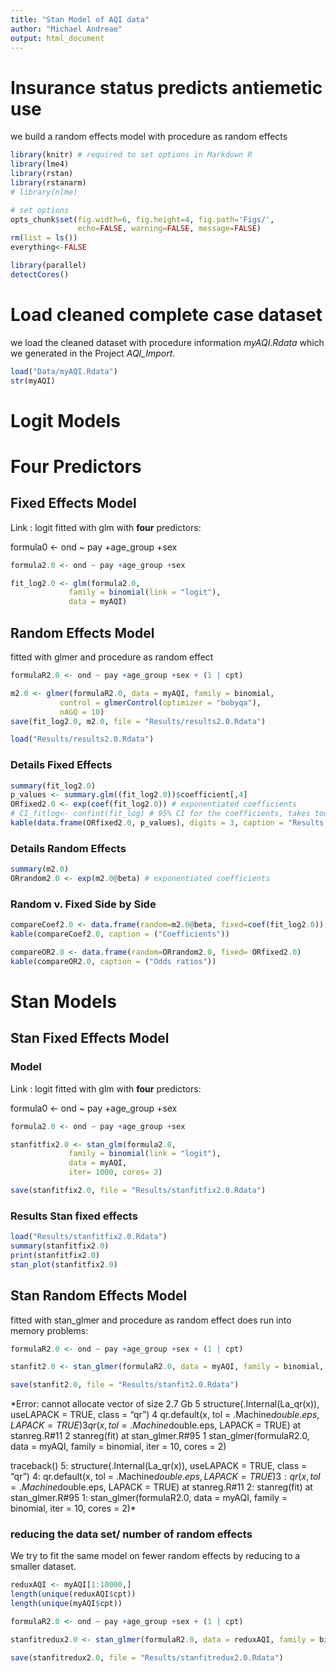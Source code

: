 ```yaml
---
title: "Stan Model of AQI data"
author: "Michael Andreae"
output: html_document
---
```


# Insurance status predicts antiemetic use 
we build a random effects model with procedure as random effects

```r
library(knitr) # required to set options in Markdown R
library(lme4)
library(rstan)
library(rstanarm)
# library(nlme)
```



```r
# set options
opts_chunk$set(fig.width=6, fig.height=4, fig.path='Figs/',
               echo=FALSE, warning=FALSE, message=FALSE)
rm(list = ls())
everything<-FALSE
```

```r
library(parallel)
detectCores()
```

# Load cleaned complete case dataset
 
we load the cleaned dataset with procedure information *myAQI.Rdata* which we generated in the Project *AQI_Import*.   


```r
load("Data/myAQI.Rdata")
str(myAQI)
```

# Logit Models

# Four Predictors

## Fixed Effects Model 

Link : logit
fitted with glm with **four** predictors: 

formula0 <- ond ~ pay +age_group +sex

```r

formula2.0 <- ond ~ pay +age_group +sex

fit_log2.0 <- glm(formula2.0, 
             family = binomial(link = "logit"), 
             data = myAQI)
```

## Random Effects Model

fitted with glmer and procedure as random effect

```r
formulaR2.0 <- ond ~ pay +age_group +sex + (1 | cpt)

m2.0 <- glmer(formulaR2.0, data = myAQI, family = binomial, 
           control = glmerControl(optimizer = "bobyqa"),
           nAGQ = 10)
save(fit_log2.0, m2.0, file = "Results/results2.0.Rdata")
```


```r
load("Results/results2.0.Rdata")
```

### Details Fixed Effects

```r
summary(fit_log2.0)
p_values <- summary.glm((fit_log2.0))$coefficient[,4]
ORfixed2.0 <- exp(coef(fit_log2.0)) # exponentiated coefficients 
# CI_fitlog<- confint(fit_log) # 95% CI for the coefficients, takes too long
kable(data.frame(ORfixed2.0, p_values), digits = 3, caption = "Results log2.0")
```

### Details Random Effects

```r
summary(m2.0)
ORrandom2.0 <- exp(m2.0@beta) # exponentiated coefficients
```


### Random v. Fixed Side by Side 

```r
compareCoef2.0 <- data.frame(random=m2.0@beta, fixed=coef(fit_log2.0))
kable(compareCoef2.0, caption = ("Coefficients"))

compareOR2.0 <- data.frame(random=ORrandom2.0, fixed= ORfixed2.0)
kable(compareOR2.0, caption = ("Odds ratios"))
```

# Stan Models

## Stan Fixed Effects Model 

### Model

Link : logit
fitted with glm with **four** predictors: 

formula0 <- ond ~ pay +age_group +sex

```r

formula2.0 <- ond ~ pay +age_group +sex

stanfitfix2.0 <- stan_glm(formula2.0, 
             family = binomial(link = "logit"), 
             data = myAQI,
             iter= 1000, cores= 2)

save(stanfitfix2.0, file = "Results/stanfitfix2.0.Rdata")
```

### Results Stan fixed effects

```r
load("Results/stanfitfix2.0.Rdata")
summary(stanfitfix2.0)
print(stanfitfix2.0)
stan_plot(stanfitfix2.0)
```

## Stan Random Effects Model

fitted with stan_glmer and procedure as random effect does run into memory problems:

    
```r
formulaR2.0 <- ond ~ pay +age_group +sex + (1 | cpt)

stanfit2.0 <- stan_glmer(formulaR2.0, data = myAQI, family = binomial, iter= 10, cores =2)

save(stanfit2.0, file = "Results/stanfit2.0.Rdata")
```
 
 *Error: cannot allocate vector of size 2.7 Gb 
5 structure(.Internal(La_qr(x)), useLAPACK = TRUE, class = "qr") 
4 qr.default(x, tol = .Machine$double.eps, LAPACK = TRUE) 
3 qr(x, tol = .Machine$double.eps, LAPACK = TRUE) at stanreg.R#11
2 stanreg(fit) at stan_glmer.R#95
1 stan_glmer(formulaR2.0, data = myAQI, family = binomial, iter = 10, 
    cores = 2) 
    
 traceback()
5: structure(.Internal(La_qr(x)), useLAPACK = TRUE, class = "qr")
4: qr.default(x, tol = .Machine$double.eps, LAPACK = TRUE)
3: qr(x, tol = .Machine$double.eps, LAPACK = TRUE) at stanreg.R#11
2: stanreg(fit) at stan_glmer.R#95
1: stan_glmer(formulaR2.0, data = myAQI, family = binomial, iter = 10, 
       cores = 2)*

### reducing the data set/ number of random effects
We try to fit the same model on fewer random effects by reducing to a smaller dataset.

```r
reduxAQI <- myAQI[1:10000,]
length(unique(reduxAQI$cpt))
length(unique(myAQI$cpt))
```

```r
formulaR2.0 <- ond ~ pay +age_group +sex + (1 | cpt)

stanfitredux2.0 <- stan_glmer(formulaR2.0, data = reduxAQI, family = binomial, iter= 1000, cores =2)

save(stanfitredux2.0, file = "Results/stanfitredux2.0.Rdata")
```

